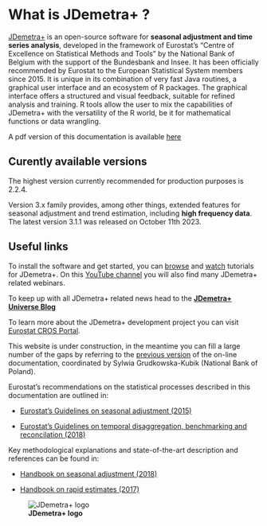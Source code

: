 # What is JDemetra+ ? {.unnumbered}

[JDemetra+](https://github.com/jdemetra) is an open-source software for **seasonal adjustment and time series analysis**, developed in the framework of Eurostat's "Centre of Excellence on Statistical Methods and Tools" by the National Bank of Belgium with the support of the Bundesbank and Insee. It has been officially recommended by Eurostat to the European Statistical System members since 2015. It is unique in its combination of very fast Java routines, a graphical user interface and an ecosystem of R packages. The graphical interface offers a structured and visual feedback, suitable for refined analysis and training. R tools allow the user to mix the capabilities of JDemetra+ with the versatility of the R world, be it for mathematical functions or data wrangling.

A pdf version of this documentation is available [here](https://github.com/annasmyk/JD_Quarto_Book/blob/main/_book/JDemetra%2B-documentation.pdf)

## Curently available versions

The highest version currently recommended for production purposes is 2.2.4.

Version 3.x  family provides, among other things, extended features for seasonal adjustment and trend estimation, including **high frequency data**. The latest version 3.1.1 was released on October 11th 2023.

## Useful links

To install the software and get started, you can [browse](https://github.com/TanguyBarthelemy/JD_Tutorials) and [watch](https://www.youtube.com/@TSwithJDemetraandR) tutorials for JDemetra+. On this [YouTube channel](https://www.youtube.com/@TSwithJDemetraandR) you will also find many JDemetra+ related webinars.

To keep up with all JDemetra+ related news head to the [**JDemetra+ Universe Blog**](https://jdemetra-universe-blog.netlify.app/)


To learn more about the JDemetra+ development project you can visit [Eurostat CROS Portal](https://ec.europa.eu/eurostat/cros/content/centre-excellence-statistical-methods-and-tools).


This website is under construction, in the meantime you can fill a large number of the gaps by referring to the [previous version](https://jdemetradocumentation.github.io/JDemetra-documentation) of the on-line documentation, coordinated by Sylwia Grudkowska-Kubik (National Bank of Poland).

Eurostat's recommendations on the statistical processes described in this documentation are outlined in:

-   [Eurostat's Guidelines on seasonal adjustment (2015)](https://ec.europa.eu/eurostat/documents/3859598/6830795/KS-GQ-15-001-EN-N.pdf)

-   [Eurostat's Guidelines on temporal disaggregation, benchmarking and reconcilation (2018)](https://ec.europa.eu/eurostat/documents/3859598/9441376/KS-06-18-355-EN.pdf)

Key methodological explanations and state-of-the-art description and references can be found in:

-   [Handbook on seasonal adjustment (2018)](https://ec.europa.eu/eurostat/documents/3859598/8939616/KS-GQ-18-001-EN-N.pdf)

-   [Handbook on rapid estimates (2017)](https://ec.europa.eu/eurostat/documents/3859598/8555708/KS-GQ-17-008-EN-N.pdf)

![**JDemetra+ logo**](All_images/jdemetra+.png)
